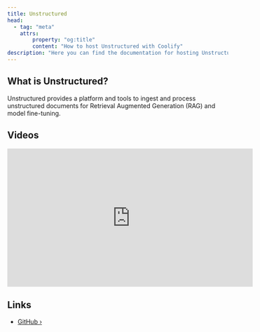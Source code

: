 ```yaml
---
title: Unstructured
head:
  - tag: "meta"
    attrs:
        property: "og:title"
        content: "How to host Unstructured with Coolify"
description: "Here you can find the documentation for hosting Unstructured with Coolify."
---
```



<Badge text="One-click setup." variant="note" size="large" />


## What is Unstructured?

Unstructured provides a platform and tools to ingest and process unstructured documents for Retrieval Augmented Generation (RAG) and model fine-tuning.

## Videos

<iframe
  width="560"
  height="315"
  src="https://www.youtube.com/embed/b2AcxJDXOLs"
  title="YouTube video player"
  frameborder="0"
  allow="accelerometer; autoplay; clipboard-write; encrypted-media; gyroscope; picture-in-picture"
  allowfullscreen
></iframe>

## Links

- [GitHub ›](https://github.com/Unstructured-IO/unstructured-api?utm_source=coolify.io)
